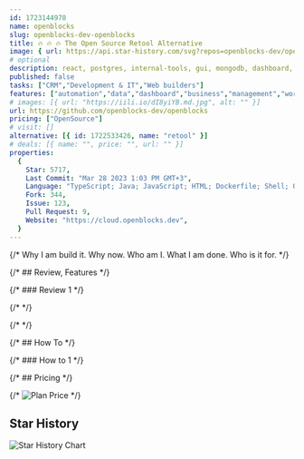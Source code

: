 ```yaml
---
id: 1723144978
name: openblocks
slug: openblocks-dev-openblocks
title: 🔥 🔥 🔥 The Open Source Retool Alternative
image: { url: https://api.star-history.com/svg?repos=openblocks-dev/openblocks }
# optional
description: react, postgres, internal-tools, gui, mongodb, dashboard, rest-api, clickhouse, crm, admin-dashboard, business-intelligence, crud-application, data-source, ui-builder, app-development, low-code, app-builder, low-code-platform, low-code-framework,  ,
published: false
tasks: ["CRM","Development & IT","Web builders"]
features: ["automation","data","dashboard","business","management","workflow"]
# images: [{ url: "https://iili.io/dI8yiYB.md.jpg", alt: "" }]
url: https://github.com/openblocks-dev/openblocks
pricing: ["OpenSource"]
# visit: []
alternative: [{ id: 1722533426, name: "retool" }]
# deals: [{ name: "", price: "", url: "" }]
properties:
  {
    Star: 5717,
    Last Commit: "Mar 28 2023 1:03 PM GMT+3",
    Language: "TypeScript; Java; JavaScript; HTML; Dockerfile; Shell; Other",
    Fork: 344,
    Issue: 123,
    Pull Request: 9,
    Website: "https://cloud.openblocks.dev",
  }
---
```


{/* Why I am build it. Why now. Who am I. What I am done. Who is it for. */}

{/* ## Review, Features */}

{/* ### Review 1 */}

{/* <DetailYoutube videoId="" startTime={0} /> */}

{/* <Twitters ids=[] /> */}

{/* ## How To */}

{/* ### How to 1 */}

{/* ## Pricing */}

{/* <Img src="" alt="Plan Price" /> */}

## Star History

![Star History Chart](https://api.star-history.com/svg?repos=openblocks-dev/openblocks)
